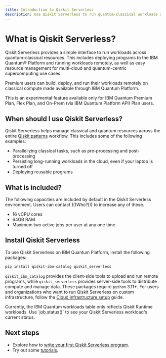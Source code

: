 ```yaml
---
title: Introduction to Qiskit Serverless
description: Use Qiskit Serverless to run quantum-classical workloads across the cloud and on quantum-centric supercomputers.
---
```


# What is Qiskit Serverless?

Qiskit Serverless provides a simple interface to run workloads across quantum-classical resources. This includes deploying programs to the IBM Quantum&reg; Platform and running workloads remotely, as well as easy resource management for multi-cloud and quantum-centric supercomputing use cases.

Premium users can build, deploy, and run their workloads remotely on classical compute made available through IBM Quantum Platform.

<Admonition type="note">
    This is an experimental feature available only for IBM Quantum Premium Plan, Flex Plan, and On-Prem (via IBM Quantum Platform API) Plan users.
</Admonition>

## When should I use Qiskit Serverless?

Qiskit Serverless helps manage classical and quantum resources across the entire [Qiskit patterns](./intro-to-patterns) workflow. This includes some of the following examples:

- Parallelizing classical tasks, such as pre-processing and post-processing
- Persisting long-running workloads in the cloud, even if your laptop is turned off
- Deploying reusable programs

## What is included?

The following capacities are included by default in the Qiskit Serverless environment. Users can contact (((Who?))) to increase any of these.

- 16 vCPU cores
- 64GB RAM
- Maximum two active jobs per user at any one time

## Install Qiskit Serverless

To use Qiskit Serverless on IBM Quantum Platform, install the following packages:

```bash
pip install qiskit-ibm-catalog qiskit_serverless
```

`qiskit_ibm_catalog` provides the client-side tools to upload and run remote programs, while `qiskit_serverless` provides server-side tools to distribute compute and manage data. These packages require `python` 3.11+. For users and organizations who want to run Qiskit Serverless on custom infrastructure, follow the [Cloud infrastructure setup](https://qiskit.github.io/qiskit-serverless/) guide.

<Admonition type="tip">
Currently, the IBM Quantum workloads table only reflects Qiskit Runtime workloads. Use `job.status()` to see your Qiskit Serverless workload's current status.
</Admonition>

## Next steps

<Admonition type="info" title="Recommendations">

- Explore how to [write your first Qiskit Serverless program](./serverless-first-program).
- Try out some [tutorials](/docs/tutorials).

</Admonition>